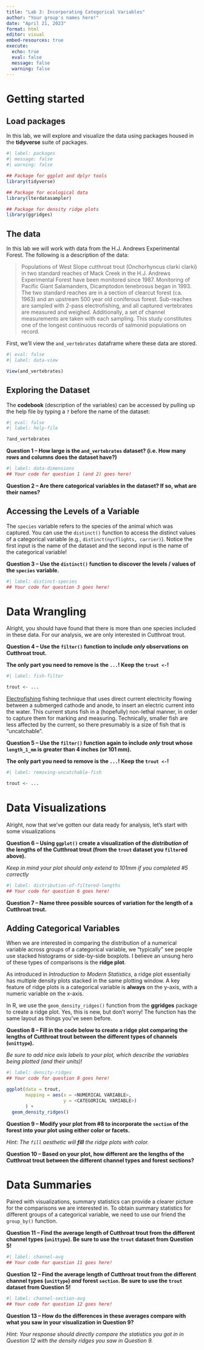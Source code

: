 ```yaml
---
title: "Lab 3: Incorporating Categorical Variables"
author: "Your group's names here!"
date: "April 21, 2023"
format: html
editor: visual
embed-resources: true
execute: 
  echo: true
  eval: false
  message: false
  warning: false
---
```


# Getting started

## Load packages

In this lab, we will explore and visualize the data using packages housed in the **tidyverse** suite of packages.

```r
#| label: packages
#| message: false
#| warning: false

## Package for ggplot and dplyr tools
library(tidyverse)

## Package for ecological data
library(lterdatasampler)

## Package for density ridge plots
library(ggridges)
```

## The data

In this lab we will work with data from the H.J. Andrews Experimental Forest. The following is a description of the data:

> Populations of West Slope cutthroat trout (Onchorhyncus clarki clarki) in two standard reaches of Mack Creek in the H.J. Andrews Experimental Forest have been monitored since 1987. Monitoring of Pacific Giant Salamanders, Dicamptodon tenebrosus began in 1993. The two standard reaches are in a section of clearcut forest (ca. 1963) and an upstream 500 year old coniferous forest. Sub-reaches are sampled with 2-pass electrofishing, and all captured vertebrates are measured and weighed. Additionally, a set of channel measurements are taken with each sampling. This study constitutes one of the longest continuous records of salmonid populations on record.

First, we'll view the `and_vertebrates` dataframe where these data are stored.

```r
#| eval: false
#| label: data-view

View(and_vertebrates)
```

## Exploring the Dataset

The **codebook** (description of the variables) can be accessed by pulling up the help file by typing a `?` before the name of the dataset:

```r
#| eval: false
#| label: help-file

?and_vertebrates
```

**Question 1 -- How large is the `and_vertebrates` dataset? (i.e. How many rows and columns does the dataset have?)**

```r
#| label: data-dimensions
## Your code for question 1 (and 2) goes here!

```

**Question 2 -- Are there categorical variables in the dataset? If so, what are their names?**

## Accessing the Levels of a Variable

The `species` variable refers to the species of the animal which was captured. You can use the `distinct()` function to access the distinct values of a categorical variable (e.g., `distinct(nycflights, carrier)`). Notice the first input is the name of the dataset and the second input is the name of the categorical variable!

**Question 3 -- Use the `distinct()` function to discover the levels / values of the `species` variable.**

```r
#| label: distinct-species
## Your code for question 3 goes here!

```

# Data Wrangling

Alright, you should have found that there is more than one species included in these data. For our analysis, we are only interested in Cutthroat trout.

**Question 4 -- Use the `filter()` function to include *only* observations on Cutthroat trout.**

**The only part you need to remove is the `...`! Keep the `trout <-`!**

```r
#| label: fish-filter

trout <- ...
```

[Electrofishing](https://en.wikipedia.org/wiki/Electrofishing) fishing technique that uses direct current electricity flowing between a submerged cathode and anode, to insert an electric current into the water. This current stuns fish in a (hopefully) non-lethal manner, in order to capture them for marking and measuring. Technically, smaller fish are less affected by the current, so there presumably is a size of fish that is "uncatchable".

**Question 5 -- Use the `filter()` function again to include *only* trout whose `length_1_mm` is greater than 4 inches (or 101 mm).**

**The only part you need to remove is the `...`! Keep the `trout <-`!**

```r
#| label: removing-uncatchable-fish 

trout <- ...
```

# Data Visualizations

Alright, now that we've gotten our data ready for analysis, let's start with some visualizations

**Question 6 -- Using `ggplot()` create a visualization of the *distribution* of the lengths of the Cutthroat trout (from the `trout` dataset you `filter`ed above).**

*Keep in mind your plot should only extend to 101mm if you completed #5 correctly*

```r
#| label: distribution-of-filtered-lengths
## Your code for question 6 goes here!


```

**Question 7 -- Name three possible sources of variation for the length of a Cutthroat trout.**

## Adding Categorical Variables

When we are interested in comparing the distribution of a numerical variable across groups of a categorical variable, we "typically" see people use stacked histograms or side-by-side boxplots. I believe an unsung hero of these types of comparisons is the **ridge plot**.

As introduced in *Introduction to Modern Statistics*, a ridge plot essentially has multiple density plots stacked in the same plotting window. A key feature of ridge plots is a categorical variable is **always** on the y-axis, with a numeric variable on the x-axis.

In R, we use the `geom_density_ridges()` function from the **ggridges** package to create a ridge plot. Yes, this is new, but don't worry! The function has the same layout as things you've seen before.

**Question 8 -- Fill in the code below to create a ridge plot comparing the lengths of Cutthroat trout between the different types of channels (`unittype`).**

*Be sure to add nice axis labels to your plot, which describe the variables being plotted (and their units)!*

```r
#| label: density-ridges
## Your code for question 8 goes here!

ggplot(data = trout, 
       mapping = aes(x = <NUMERICAL VARIABLE>, 
                     y = <CATEGORICAL VARIABLE>)
       ) +
  geom_density_ridges() 

```

**Question 9 -- Modify your plot from #8 to incorporate the `section` of the forest into your plot using either color or facets.**

*Hint: The `fill` aesthetic will **fill** the ridge plots with color.*

**Question 10 -- Based on your plot, how different are the lengths of the Cutthroat trout between the different channel types and forest sections?**

# Data Summaries

Paired with visualizations, summary statistics can provide a clearer picture for the comparisons we are interested in. To obtain summary statistics for different groups of a categorical variable, we need to use our friend the `group_by()` function.

**Question 11 -- Find the average length of Cutthroat trout from the different channel types (`unittype`). Be sure to use the `trout` dataset from Question 5!**

```r
#| label: channel-avg
## Your code for question 11 goes here!

```

**Question 12 -- Find the average length of Cutthroat trout from the different channel types (`unittype`) *and* forest `section`. Be sure to use the `trout` dataset from Question 5!**

```r
#| label: channel-section-avg
## Your code for question 12 goes here!

```

**Question 13 -- How do the differences in these averages compare with what you saw in your visualization in Question 9?**

*Hint: Your response should directly compare the statistics you got in in Question 12 with the density ridges you saw in Question 9.*
